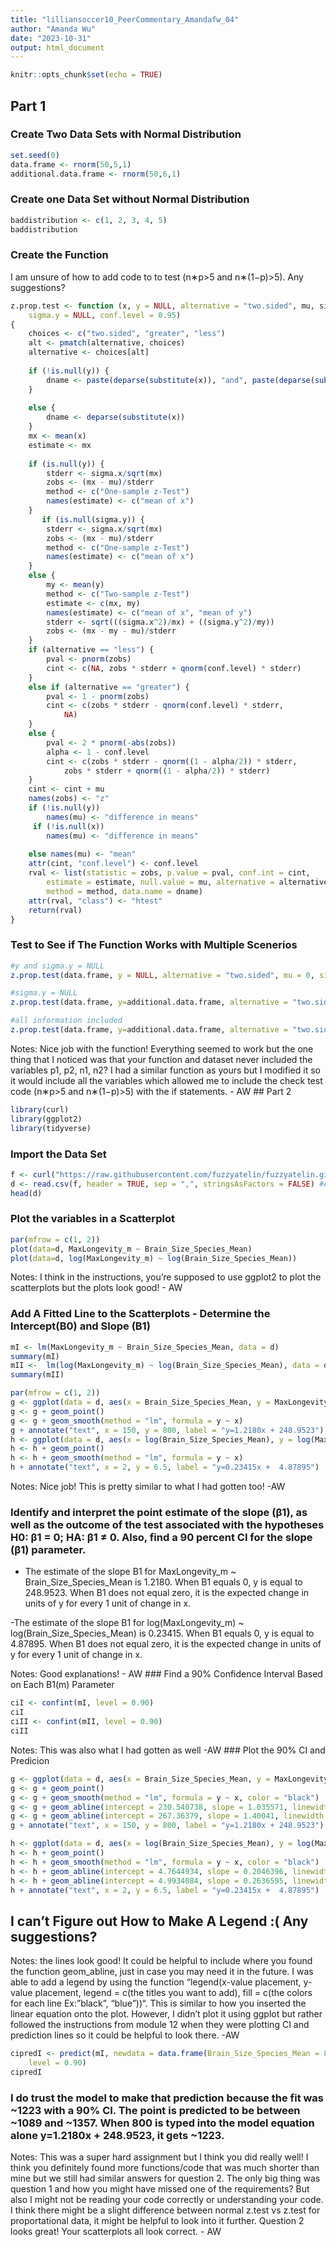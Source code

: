 ```yaml
---
title: "lilliansoccer10_PeerCommentary_Amandafw_04"
author: "Amanda Wu"
date: "2023-10-31"
output: html_document
---
```


```r
knitr::opts_chunk$set(echo = TRUE)
```

## Part 1

### Create Two Data Sets with Normal Distribution
```r
set.seed(0)
data.frame <- rnorm(50,5,1)
additional.data.frame <- rnorm(50,6,1)
```

### Create one Data Set without Normal Distribution
```r
baddistribution <- c(1, 2, 3, 4, 5)
baddistribution
```

### Create the Function

I am unsure of how to add code to to test (n∗p>5 and n∗(1−p)>5). Any suggestions?

```r
z.prop.test <- function (x, y = NULL, alternative = "two.sided", mu, sigma.x, 
    sigma.y = NULL, conf.level = 0.95) 
{
    choices <- c("two.sided", "greater", "less")
    alt <- pmatch(alternative, choices)
    alternative <- choices[alt]
   
    if (!is.null(y)) {
        dname <- paste(deparse(substitute(x)), "and", paste(deparse(substitute(y))))
    }
  
    else {
        dname <- deparse(substitute(x))
    }
    mx <- mean(x)
    estimate <- mx
  
    if (is.null(y)) {
        stderr <- sigma.x/sqrt(mx)
        zobs <- (mx - mu)/stderr
        method <- c("One-sample z-Test")
        names(estimate) <- c("mean of x")
    }
       if (is.null(sigma.y)) {
        stderr <- sigma.x/sqrt(mx)
        zobs <- (mx - mu)/stderr
        method <- c("One-sample z-Test")
        names(estimate) <- c("mean of x")
    }
    else {
        my <- mean(y)
        method <- c("Two-sample z-Test")
        estimate <- c(mx, my)
        names(estimate) <- c("mean of x", "mean of y")
        stderr <- sqrt(((sigma.x^2)/mx) + ((sigma.y^2)/my))
        zobs <- (mx - my - mu)/stderr
    }
    if (alternative == "less") {
        pval <- pnorm(zobs)
        cint <- c(NA, zobs * stderr + qnorm(conf.level) * stderr)
    }
    else if (alternative == "greater") {
        pval <- 1 - pnorm(zobs)
        cint <- c(zobs * stderr - qnorm(conf.level) * stderr, 
            NA)
    }
    else {
        pval <- 2 * pnorm(-abs(zobs))
        alpha <- 1 - conf.level
        cint <- c(zobs * stderr - qnorm((1 - alpha/2)) * stderr, 
            zobs * stderr + qnorm((1 - alpha/2)) * stderr)
    }
    cint <- cint + mu
    names(zobs) <- "z"
    if (!is.null(y)) 
        names(mu) <- "difference in means"
     if (!is.null(x)) 
        names(mu) <- "difference in means"
  
    else names(mu) <- "mean"
    attr(cint, "conf.level") <- conf.level
    rval <- list(statistic = zobs, p.value = pval, conf.int = cint, 
        estimate = estimate, null.value = mu, alternative = alternative, 
        method = method, data.name = dname)
    attr(rval, "class") <- "htest"
    return(rval)
}
```

### Test to See if The Function Works with Multiple Scenerios
```r
#y and sigma.y = NULL
z.prop.test(data.frame, y = NULL, alternative = "two.sided", mu = 0, sigma.x = 2, sigma.y = NULL, conf.level = 0.95) 
```

```r
#sigma.y = NULL
z.prop.test(data.frame, y=additional.data.frame, alternative = "two.sided", mu = 0, sigma.x = 2, sigma.y = NULL, conf.level = 0.95) 
```

```r
#all information included
z.prop.test(data.frame, y=additional.data.frame, alternative = "two.sided", mu = 0, sigma.x = 2, sigma.y = 3, conf.level = 0.95) 
```
Notes: Nice job with the function! Everything seemed to work but the one thing that I noticed was that your function and dataset never included the variables p1, p2, n1, n2? I had a similar function as yours but I modified it so it would include all the variables which allowed me to include the check test code (n∗p>5 and n∗(1−p)>5) with the if statements. - AW
## Part 2

```r
library(curl)
library(ggplot2)
library(tidyverse)
```

### Import the Data Set
```r
f <- curl("https://raw.githubusercontent.com/fuzzyatelin/fuzzyatelin.github.io/master/AN588_Fall23/KamilarAndCooperData.csv")
d <- read.csv(f, header = TRUE, sep = ",", stringsAsFactors = FALSE) #Assign D as the vector for the data set
head(d)
```

### Plot the variables in a Scatterplot
```r
par(mfrow = c(1, 2))
plot(data=d, MaxLongevity_m ~ Brain_Size_Species_Mean)
plot(data=d, log(MaxLongevity_m) ~ log(Brain_Size_Species_Mean))
```
Notes: I think in the instructions, you're supposed to use ggplot2 to plot the scatterplots but the plots look good! - AW

### Add A Fitted Line to the Scatterplots - Determine the Intercept(B0) and Slope (B1)

```r
mI <- lm(MaxLongevity_m ~ Brain_Size_Species_Mean, data = d)
summary(mI)
mII <-  lm(log(MaxLongevity_m) ~ log(Brain_Size_Species_Mean), data = d)
summary(mII)
```

```r
par(mfrow = c(1, 2))
g <- ggplot(data = d, aes(x = Brain_Size_Species_Mean, y = MaxLongevity_m))
g <- g + geom_point()
g <- g + geom_smooth(method = "lm", formula = y ~ x)
g + annotate("text", x = 150, y = 800, label = "y=1.2180x + 248.9523")
h <- ggplot(data = d, aes(x = log(Brain_Size_Species_Mean), y = log(MaxLongevity_m)))
h <- h + geom_point()
h <- h + geom_smooth(method = "lm", formula = y ~ x)
h + annotate("text", x = 2, y = 6.5, label = "y=0.23415x +  4.87895")
```
Notes: Nice job! This is pretty similar to what I had gotten too! -AW

### Identify and interpret the point estimate of the slope (β1), as well as the outcome of the test associated with the hypotheses H0: β1 = 0; HA: β1 ≠ 0. Also, find a 90 percent CI for the slope (β1) parameter.

- The estimate of the slope B1 for MaxLongevity_m ~ Brain_Size_Species_Mean is 1.2180. When B1 equals 0, y is equal to  248.9523. When B1 does not equal zero, it is the expected change in units of y for every 1 unit of change in x.

-The estimate of the slope B1 for log(MaxLongevity_m) ~ log(Brain_Size_Species_Mean) is 0.23415. When B1 equals 0, y is equal to
4.87895. When B1 does not equal zero, it is the expected change in units of y for every 1 unit of change in x.

Notes: Good explanations! - AW 
### Find a 90% Confidence Interval Based on Each B1(m) Parameter
```r
ciI <- confint(mI, level = 0.90)  
ciI
ciII <- confint(mII, level = 0.90)  
ciII
```
Notes: This was also what I had gotten as well -AW
### Plot the 90% CI and Predicion 
```r
g <- ggplot(data = d, aes(x = Brain_Size_Species_Mean, y = MaxLongevity_m))
g <- g + geom_point()
g <- g + geom_smooth(method = "lm", formula = y ~ x, color = "black")
g <- g + geom_abline(intercept = 230.540738, slope = 1.035571, linewidth = 1, color = "blue")
g <- g + geom_abline(intercept = 267.36379, slope = 1.40041, linewidth = 1, color = "blue")
g + annotate("text", x = 150, y = 800, label = "y=1.2180x + 248.9523")
```
```r
h <- ggplot(data = d, aes(x = log(Brain_Size_Species_Mean), y = log(MaxLongevity_m)))
h <- h + geom_point()
h <- h + geom_smooth(method = "lm", formula = y ~ x, color = "black")
h <- h + geom_abline(intercept = 4.7644934, slope = 0.2046396, linewidth = 1, color = "blue")
h <- h + geom_abline(intercept = 4.9934084, slope = 0.2636595, linewidth = 1, color = "blue")
h + annotate("text", x = 2, y = 6.5, label = "y=0.23415x +  4.87895") 
```

## I can't Figure out How to Make A Legend :( Any suggestions?
Notes: the lines look good! It could be helpful to include where you found the function geom_abline, just in case you may need it in the future. I was able to add a legend by using the function "legend(x-value placement, y-value placement, legend = c(the titles you want to add), fill = c(the colors for each line Ex: "black", "blue"))". This is similar to how you inserted the linear equation onto the plot. However, I didn't plot it using ggplot but rather followed the instructions from module 12 when they were plotting CI and prediction lines so it could be helpful to look there. -AW

```r
cipredI <- predict(mI, newdata = data.frame(Brain_Size_Species_Mean = 800), interval = "confidence",
    level = 0.90) 
cipredI
```

### I do trust the model to make that prediction because the fit was ~1223 with a 90% CI. The point is predicted to be between ~1089 and ~1357. When 800 is typed into the model equation alone y=1.2180x + 248.9523, it gets ~1223. 

Notes: This was a super hard assignment but I think you did really well! I think you definitely found more functions/code that was much shorter than mine but we still had similar answers for question 2. The only big thing was question 1 and how you might have missed one of the requirements? But also I might not be reading your code correctly or understanding your code. I think there might be a slight difference between normal z.test vs z.test for proportational data, it might be helpful to look into it further. Question 2 looks great! Your scatterplots all look correct. - AW


